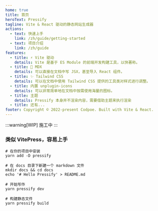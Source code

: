```yaml
---
home: true
title: 首页
heroText: Pressify
tagline: Vite & React 驱动的静态网站生成器
actions:
  - text: 快速上手
    link: /zh/guide/getting-started
  - text: 项目介绍
    link: /zh/guide
features:
  - title: ⚡️ Vite 驱动
    details: Vite 是基于 ES Module 的前端开发构建工具，以快著称。
  - title: 📘 MDX
    details: 可以直接在文档中写 JSX，甚至导入 React 组件。
  - title: ✨ Tailwind CSS
    details: 可以在文档中使用 Tailwind CSS 提供的工具类对样式进行调整。
  - title: 内置 unplugin-icons
    details: 可以非常简单地在文档中按需使用海量的图标。
  - title: 主题
    details: Pressify 本身并不渲染内容，需要借助主题来执行渲染
  - title: 还有...
footer: Copyright © 2022-present Codpoe. Built with Vite & React.
---
```



:::warning[WIP]
施工中<IconMountain />
:::

### 类似 VitePress，容易上手

```shell
# 在你的项目中安装
yarn add -D pressify

# 在 docs 目录下新建一个 markdown 文件
mkdir docs && cd docs
echo '# Hello Pressify' > README.md

# 开始写作
yarn pressify dev

# 构建静态文件
yarn pressify build
```
